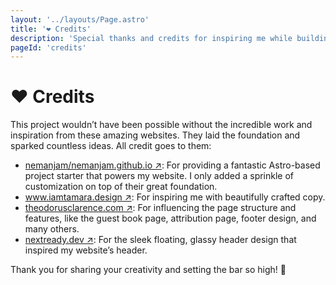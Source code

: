 ```yaml
---
layout: '../layouts/Page.astro'
title: '❤️ Credits'
description: 'Special thanks and credits for inspiring me while building this page.'
pageId: 'credits'
---
```


# ❤️ Credits

This project wouldn’t have been possible without the incredible work and inspiration from these amazing websites. They laid the foundation and sparked countless ideas. All credit goes to them:

- [nemanjam/nemanjam.github.io ↗️](https://github.com/nemanjam/nemanjam.github.io): For providing a fantastic Astro-based project starter that powers my website. I only added a sprinkle of customization on top of their great foundation.
- [www.iamtamara.design ↗️](https://www.iamtamara.design/): For inspiring me with beautifully crafted copy.
- [theodorusclarence.com ↗️](https://theodorusclarence.com/): For influencing the page structure and features, like the guest book page, attribution page, footer design, and many others.
- [nextready.dev ↗️](https://nextready.dev/): For the sleek floating, glassy header design that inspired my website’s header.

Thank you for sharing your creativity and setting the bar so high! 🌟